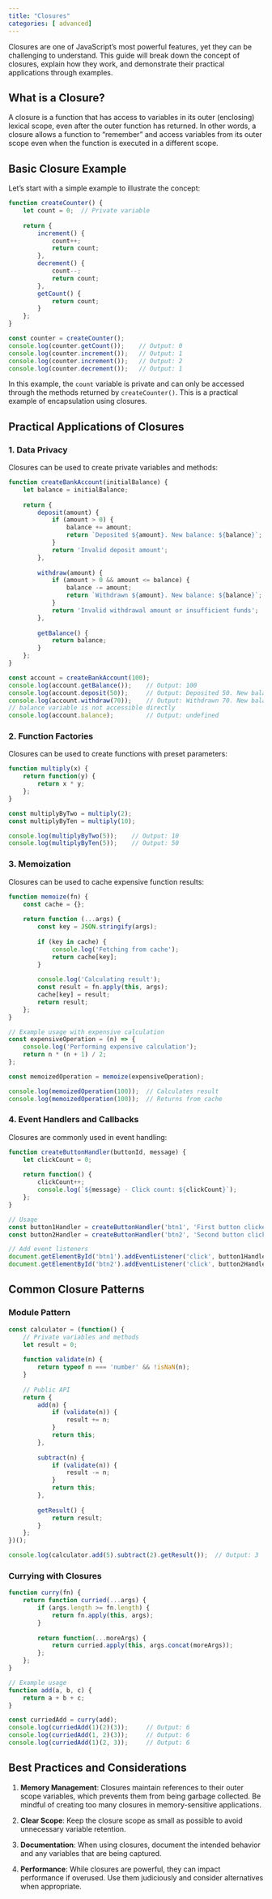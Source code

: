 ```yaml
---
title: "Closures"
categories: [ advanced]
---
```


Closures are one of JavaScript's most powerful features, yet they can be challenging to understand. This guide will break down the concept of closures, explain how they work, and demonstrate their practical applications through examples.

## What is a Closure?

A closure is a function that has access to variables in its outer (enclosing) lexical scope, even after the outer function has returned. In other words, a closure allows a function to "remember" and access variables from its outer scope even when the function is executed in a different scope.

## Basic Closure Example

Let's start with a simple example to illustrate the concept:

```javascript
function createCounter() {
    let count = 0;  // Private variable
    
    return {
        increment() {
            count++;
            return count;
        },
        decrement() {
            count--;
            return count;
        },
        getCount() {
            return count;
        }
    };
}

const counter = createCounter();
console.log(counter.getCount());    // Output: 0
console.log(counter.increment());   // Output: 1
console.log(counter.increment());   // Output: 2
console.log(counter.decrement());   // Output: 1
```

In this example, the `count` variable is private and can only be accessed through the methods returned by `createCounter()`. This is a practical example of encapsulation using closures.

## Practical Applications of Closures

### 1. Data Privacy

Closures can be used to create private variables and methods:

```javascript
function createBankAccount(initialBalance) {
    let balance = initialBalance;
    
    return {
        deposit(amount) {
            if (amount > 0) {
                balance += amount;
                return `Deposited ${amount}. New balance: ${balance}`;
            }
            return 'Invalid deposit amount';
        },
        
        withdraw(amount) {
            if (amount > 0 && amount <= balance) {
                balance -= amount;
                return `Withdrawn ${amount}. New balance: ${balance}`;
            }
            return 'Invalid withdrawal amount or insufficient funds';
        },
        
        getBalance() {
            return balance;
        }
    };
}

const account = createBankAccount(100);
console.log(account.getBalance());    // Output: 100
console.log(account.deposit(50));     // Output: Deposited 50. New balance: 150
console.log(account.withdraw(70));    // Output: Withdrawn 70. New balance: 80
// balance variable is not accessible directly
console.log(account.balance);         // Output: undefined
```

### 2. Function Factories

Closures can be used to create functions with preset parameters:

```javascript
function multiply(x) {
    return function(y) {
        return x * y;
    };
}

const multiplyByTwo = multiply(2);
const multiplyByTen = multiply(10);

console.log(multiplyByTwo(5));    // Output: 10
console.log(multiplyByTen(5));    // Output: 50
```

### 3. Memoization

Closures can be used to cache expensive function results:

```javascript
function memoize(fn) {
    const cache = {};
    
    return function (...args) {
        const key = JSON.stringify(args);
        
        if (key in cache) {
            console.log('Fetching from cache');
            return cache[key];
        }
        
        console.log('Calculating result');
        const result = fn.apply(this, args);
        cache[key] = result;
        return result;
    };
}

// Example usage with expensive calculation
const expensiveOperation = (n) => {
    console.log('Performing expensive calculation');
    return n * (n + 1) / 2;
};

const memoizedOperation = memoize(expensiveOperation);

console.log(memoizedOperation(100));  // Calculates result
console.log(memoizedOperation(100));  // Returns from cache
```

### 4. Event Handlers and Callbacks

Closures are commonly used in event handling:

```javascript
function createButtonHandler(buttonId, message) {
    let clickCount = 0;
    
    return function() {
        clickCount++;
        console.log(`${message} - Click count: ${clickCount}`);
    };
}

// Usage
const button1Handler = createButtonHandler('btn1', 'First button clicked');
const button2Handler = createButtonHandler('btn2', 'Second button clicked');

// Add event listeners
document.getElementById('btn1').addEventListener('click', button1Handler);
document.getElementById('btn2').addEventListener('click', button2Handler);
```

## Common Closure Patterns

### Module Pattern

```javascript
const calculator = (function() {
    // Private variables and methods
    let result = 0;
    
    function validate(n) {
        return typeof n === 'number' && !isNaN(n);
    }
    
    // Public API
    return {
        add(n) {
            if (validate(n)) {
                result += n;
            }
            return this;
        },
        
        subtract(n) {
            if (validate(n)) {
                result -= n;
            }
            return this;
        },
        
        getResult() {
            return result;
        }
    };
})();

console.log(calculator.add(5).subtract(2).getResult());  // Output: 3
```

### Currying with Closures

```javascript
function curry(fn) {
    return function curried(...args) {
        if (args.length >= fn.length) {
            return fn.apply(this, args);
        }
        
        return function(...moreArgs) {
            return curried.apply(this, args.concat(moreArgs));
        };
    };
}

// Example usage
function add(a, b, c) {
    return a + b + c;
}

const curriedAdd = curry(add);
console.log(curriedAdd(1)(2)(3));     // Output: 6
console.log(curriedAdd(1, 2)(3));     // Output: 6
console.log(curriedAdd(1)(2, 3));     // Output: 6
```

## Best Practices and Considerations

1. **Memory Management**: Closures maintain references to their outer scope variables, which prevents them from being garbage collected. Be mindful of creating too many closures in memory-sensitive applications.

2. **Clear Scope**: Keep the closure scope as small as possible to avoid unnecessary variable retention.

3. **Documentation**: When using closures, document the intended behavior and any variables that are being captured.

4. **Performance**: While closures are powerful, they can impact performance if overused. Use them judiciously and consider alternatives when appropriate.